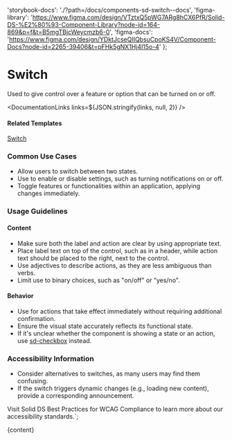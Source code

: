 

  'storybook-docs': './?path=/docs/components-sd-switch--docs',
  'figma-library':
    'https://www.figma.com/design/VTztxQ5pWG7ARg8hCX6PfR/Solid-DS-%E2%80%93-Component-Library?node-id=164-869&p=f&t=B5mgTBjcWeycmzb6-0',
  'figma-docs':
    'https://www.figma.com/design/YDktJcseQIIQbsuCpoKS4V/Component-Docs?node-id=2265-39406&t=pFHk5gNX1Hj4l15o-4'
};

# Switch

Used to give control over a feature or option that can be turned on or off.

<DefaultStory />

<DocumentationLinks links=${JSON.stringify(links, null, 2)} />

#### Related Templates

[Switch](./?path=/docs/templates-switch--docs)

### Common Use Cases

- Allow users to switch between two states.
- Use to enable or disable settings, such as turning notifications on or off.
- Toggle features or functionalities within an application, applying changes immediately.

### Usage Guidelines

#### Content

- Make sure both the label and action are clear by using appropriate text.
- Place label text on top of the control, such as in a header, while action text should be placed to the right, next to the control.
- Use adjectives to describe actions, as they are less ambiguous than verbs.
- Limit use to binary choices, such as "on/off" or "yes/no".

#### Behavior

- Use for actions that take effect immediately without requiring additional confirmation.
- Ensure the visual state accurately reflects its functional state.
- If it's unclear whether the component is showing a state or an action, use [sd-checkbox](./?path=/docs/components-sd-checkbox--docs) instead.

### Accessibility Information

- Consider alternatives to switches, as many users may find them confusing.
- If the switch triggers dynamic changes (e.g., loading new content), provide a corresponding announcement.

Visit <sd-link href="https://www.figma.com/design/YDktJcseQIIQbsuCpoKS4V/Component-Docs?node-id=10708-5011&t=Z1FxSGWkmXG5r5sw-4" target="_blank">Solid DS Best Practices for WCAG Compliance</sd-link> to learn more about our accessibility standards.`;

<Meta title="Components/sd-switch/Overview" />

<OverviewFormatter story={SdSwitchStories.Default}>{content}</OverviewFormatter>
